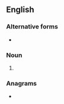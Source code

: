 {{also|runaways}}

==English==

===Alternative forms===
* {{l|en|runaways}}

===Noun===
{{head|en|noun plural form}}
# {{plural of|run-away|lang=en}}

===Anagrams===
* {{l|en|runs away}}